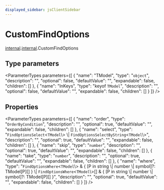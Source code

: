 ```yaml
---
displayed_sidebar: jsClientSidebar
---
```



# CustomFindOptions

[internal](../../modules/internal.mdx).[internal](../modules/internal.internal.mdx).CustomFindOptions

## Type parameters

<ParameterTypes parameters={[
  {
    "name": "TModel",
    "type": "`object`",
    "description": "",
    "optional": false,
    "defaultValue": "",
    "expandable": false,
    "children": []
  },
  {
    "name": "InKeys",
    "type": "keyof `TModel`",
    "description": "",
    "optional": false,
    "defaultValue": "",
    "expandable": false,
    "children": []
  }
]} />

## Properties

<ParameterTypes parameters={[
  {
    "name": "order",
    "type": "`OrderByCondition`",
    "description": "",
    "optional": true,
    "defaultValue": "",
    "expandable": false,
    "children": []
  },
  {
    "name": "select",
    "type": "`FindOptionsSelect`<`TModel`\\> \\| `FindOptionsSelectByString`<`TModel`\\>",
    "description": "",
    "optional": true,
    "defaultValue": "",
    "expandable": false,
    "children": []
  },
  {
    "name": "skip",
    "type": "`number`",
    "description": "",
    "optional": true,
    "defaultValue": "",
    "expandable": false,
    "children": []
  },
  {
    "name": "take",
    "type": "`number`",
    "description": "",
    "optional": true,
    "defaultValue": "",
    "expandable": false,
    "children": []
  },
  {
    "name": "where",
    "type": "`FindOptionsWhere`<`TModel`\\> & { [P in string \\| number \\| symbol]?: TModel[P][] } \\| `FindOptionsWhere`<`TModel`\\>[] & { [P in string \\| number \\| symbol]?: TModel[P][] }",
    "description": "",
    "optional": true,
    "defaultValue": "",
    "expandable": false,
    "children": []
  }
]} />
